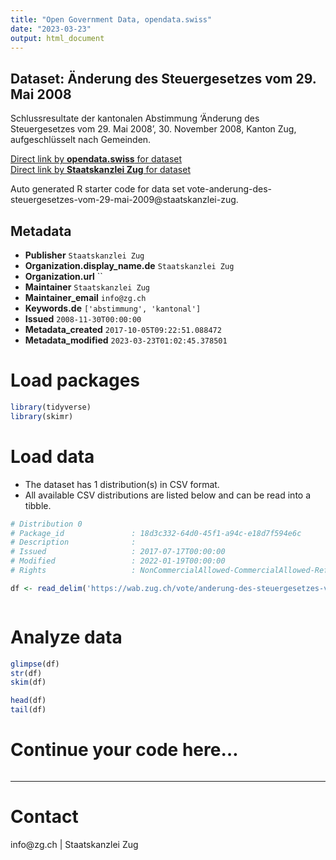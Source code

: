 ```yaml
---
title: "Open Government Data, opendata.swiss"
date: "2023-03-23"
output: html_document
---
```


## Dataset: Änderung des Steuergesetzes vom 29. Mai 2008

Schlussresultate der kantonalen Abstimmung 'Änderung des Steuergesetzes vom 29. Mai 2008', 30. November 2008, Kanton Zug, aufgeschlüsselt nach Gemeinden.

[Direct link by **opendata.swiss** for dataset](https://opendata.swiss/de/dataset/anderung-des-steuergesetzes-vom-29-mai-2008)<br>
[Direct link by **Staatskanzlei Zug** for dataset](https://wab.zug.ch/vote/anderung-des-steuergesetzes-vom-29-mai-2009/data)

Auto generated R starter code for data set vote-anderung-des-steuergesetzes-vom-29-mai-2009@staatskanzlei-zug.

## Metadata

- **Publisher** `Staatskanzlei Zug`
- **Organization.display_name.de** `Staatskanzlei Zug`
- **Organization.url** ``
- **Maintainer** `Staatskanzlei Zug`
- **Maintainer_email** `info@zg.ch`
- **Keywords.de** `['abstimmung', 'kantonal']`
- **Issued** `2008-11-30T00:00:00`
- **Metadata_created** `2017-10-05T09:22:51.088472`
- **Metadata_modified** `2023-03-23T01:02:45.378501`


# Load packages

```r

library(tidyverse)
library(skimr)

```

# Load data

-   The dataset has 1 distribution(s) in CSV format.
-   All available CSV distributions are listed below and can be read into a tibble.

```r

# Distribution 0
# Package_id               : 18d3c332-64d0-45f1-a94c-e18d7f594e6c
# Description              : 
# Issued                   : 2017-07-17T00:00:00
# Modified                 : 2022-01-19T00:00:00
# Rights                   : NonCommercialAllowed-CommercialAllowed-ReferenceRequired

df <- read_delim('https://wab.zug.ch/vote/anderung-des-steuergesetzes-vom-29-mai-2009/data-csv')



```

# Analyze data

```r

glimpse(df)
str(df)
skim(df)

head(df)
tail(df)

```

# Continue your code here...

```r

```

------------------------------------------------------------------------

# Contact

info@zg.ch | Staatskanzlei Zug
